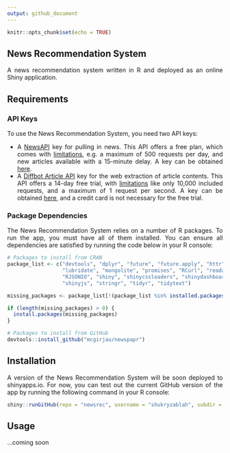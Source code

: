 ```yaml
---
output: github_document
---
```


<!-- README.md is generated from README.Rmd. Please edit that file. -->

```r
knitr::opts_chunk$set(echo = TRUE)
```

<div style="text-align: justify">

# News Recommendation System

A news recommendation system written in R and deployed as an online Shiny application.

## Requirements

### API Keys

To use the News Recommendation System, you need two API keys:

- A [NewsAPI](https://newsapi.org/) key for pulling in news. This API offers a free plan, which comes with [limitations](https://newsapi.org/pricing), e.g. a maximum of 500 requests per day, and new articles available with a 15-minute delay. A key can be obtained [here](https://newsapi.org/register).
- A [Diffbot Article API](https://www.diffbot.com/products/automatic/#article) key for the web extraction of article contents. This API offers a 14-day free trial, with [limitations](https://www.diffbot.com/pricing/) like only 10,000 included requests, and a maximum of 1 request per second. A key can be obtained [here](https://www.diffbot.com/plans/trial), and a credit card is not necessary for the free trial.

### Package Dependencies

The News Recommendation System relies on a number of R packages. To run the app, you must have all of them installed. You can ensure all dependencies are satisfied by running the code below in your R console:

```r
# Packages to install from CRAN
package_list <- c("devtools", "dplyr", "future", "future.apply", "httr", 
                  "lubridate", "mongolite", "promises", "RCurl", "readability", 
                  "RJSONIO", "shiny", "shinycssloaders", "shinydashboard", 
                  "shinyjs", "stringr", "tidyr", "tidytext")

missing_packages <- package_list[!(package_list %in% installed.packages()[ , "Package"])]

if (length(missing_packages) > 0) {
  install.packages(missing_packages)
}

# Packages to install from GitHub
devtools::install_github("mcgirjau/newspapr")
```

## Installation

A version of the News Recommendation System will be soon deployed to shinyapps.io. For now, you can test out the current GitHub version of the app by running the following command in your R console:

```r
shiny::runGitHub(repo = "newsrec", username = "shukryzablah", subdir = "app/")
```

## Usage

...coming soon

</div>
